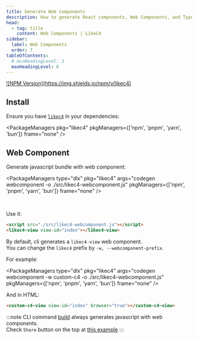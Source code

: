 ```yaml
---
title: Generate Web Components
description: How to generate React components, Web Components, and TypeScript models from the LikeC4 DSL.
head:
  - tag: title
    content: Web Components | LikeC4
sidebar:
  label: Web Components
  order: 7
tableOfContents:
  # minHeadingLevel: 3
  maxHeadingLevel: 6    
---
```



<p>
<a href="https://www.npmjs.com/package/likec4" target="_blank">![NPM Version](https://img.shields.io/npm/v/likec4)</a>
</p>


## Install

Ensure you have [`likec4`](https://www.npmjs.com/package/likec4) in your dependencies:

<PackageManagers
    pkg="likec4"
    pkgManagers={['npm', 'pnpm', 'yarn', 'bun']}
    frame="none"
  />
<br />


## Web Component

Generate javascript bundle with web component:

<PackageManagers
   type="dlx"
   pkg="likec4"
   args="codegen webcomponent -o ./src/likec4-webcomponent.js"
   pkgManagers={['npm', 'pnpm', 'yarn', 'bun']}
   frame="none"
   />

<br />   

Use it:

```html
<script src="./src/likec4-webcomponent.js"></script>
<likec4-view view-id="index"></likec4-view>
```

By default, cli generates a `likec4-view` web component.  
You can change the `likec4` prefix by `-w, --webcomponent-prefix`.

For example:

<PackageManagers
   type="dlx"
   pkg="likec4"
   args="codegen webcomponent -w custom-c4 -o ./src/likec4-webcomponent.js"
   pkgManagers={['npm', 'pnpm', 'yarn', 'bun']}
   frame="none"
   />

And in HTML:

```html
<custom-c4-view view-id="index" browser="true"></custom-c4-view>
```

:::note
CLI command [build](/tooling/cli/#build-static-website) always generates javascript with web components.  
Check `Share` button on the top at <a href="https://template.likec4.dev/view/index" target="_blank">this example</a>
:::
